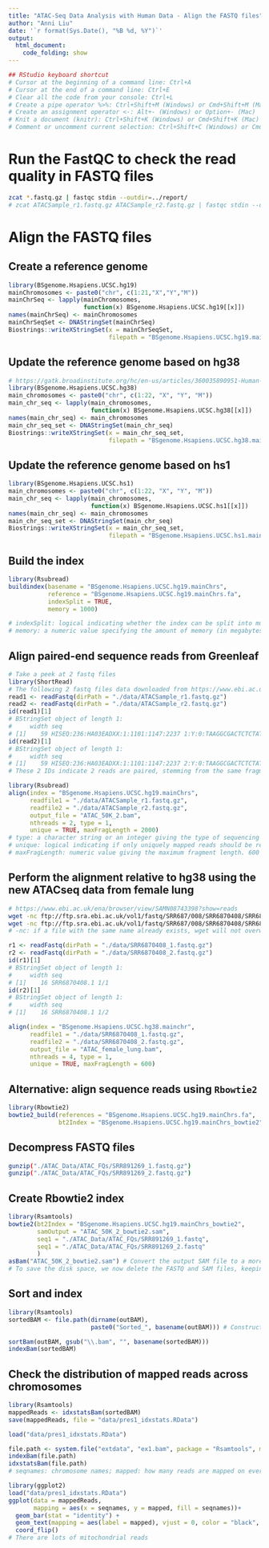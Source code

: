 ```yaml
---
title: "ATAC-Seq Data Analysis with Human Data - Align the FASTQ files"
author: "Anni Liu"
date: '`r format(Sys.Date(), "%B %d, %Y")`'
output: 
  html_document:
    code_folding: show
---
```


```r
## RStudio keyboard shortcut
# Cursor at the beginning of a command line: Ctrl+A
# Cursor at the end of a command line: Ctrl+E
# Clear all the code from your console: Ctrl+L
# Create a pipe operator %>%: Ctrl+Shift+M (Windows) or Cmd+Shift+M (Mac)
# Create an assignment operator <-: Alt+- (Windows) or Option+- (Mac) 
# Knit a document (knitr): Ctrl+Shift+K (Windows) or Cmd+Shift+K (Mac)
# Comment or uncomment current selection: Ctrl+Shift+C (Windows) or Cmd+Shift+C (Mac)
```

# Run the FastQC to check the read quality in FASTQ files
```bash
zcat *.fastq.gz | fastqc stdin --outdir=../report/
# zcat ATACSample_r1.fastq.gz ATACSample_r2.fastq.gz | fastqc stdin --outdir=../report/
```

# Align the FASTQ files
## Create a reference genome
```r
library(BSgenome.Hsapiens.UCSC.hg19)
mainChromosomes <- paste0("chr", c(1:21,"X","Y","M"))
mainChrSeq <- lapply(mainChromosomes,
                     function(x) BSgenome.Hsapiens.UCSC.hg19[[x]])
names(mainChrSeq) <- mainChromosomes
mainChrSeqSet <- DNAStringSet(mainChrSeq)
Biostrings::writeXStringSet(x = mainChrSeqSet, 
                            filepath = "BSgenome.Hsapiens.UCSC.hg19.mainChrs.fa")
```

## Update the reference genome based on hg38
```r
# https://gatk.broadinstitute.org/hc/en-us/articles/360035890951-Human-genome-reference-builds-GRCh38-or-hg38-b37-hg19
library(BSgenome.Hsapiens.UCSC.hg38)
main_chromosomes <- paste0("chr", c(1:22, "X", "Y", "M"))
main_chr_seq <- lapply(main_chromosomes,
                       function(x) BSgenome.Hsapiens.UCSC.hg38[[x]])
names(main_chr_seq) <- main_chromosomes
main_chr_seq_set <- DNAStringSet(main_chr_seq)
Biostrings::writeXStringSet(x = main_chr_seq_set, 
                            filepath = "BSgenome.Hsapiens.UCSC.hg38.mainchr.fa")
```

## Update the reference genome based on hs1
```r
library(BSgenome.Hsapiens.UCSC.hs1)
main_chromosomes <- paste0("chr", c(1:22, "X", "Y", "M"))
main_chr_seq <- lapply(main_chromosomes,
                       function(x) BSgenome.Hsapiens.UCSC.hs1[[x]])
names(main_chr_seq) <- main_chromosomes
main_chr_seq_set <- DNAStringSet(main_chr_seq)
Biostrings::writeXStringSet(x = main_chr_seq_set, 
                            filepath = "BSgenome.Hsapiens.UCSC.hs1.mainchr.fa")
```


## Build the index
```r
library(Rsubread)
buildindex(basename = "BSgenome.Hsapiens.UCSC.hg19.mainChrs",
           reference = "BSgenome.Hsapiens.UCSC.hg19.mainChrs.fa",
           indexSplit = TRUE,
           memory = 1000)

# indexSplit: logical indicating whether the index can be split into multiple blocks. The block size is determined by the value of memory. FALSE by default (ie. a single-block index is generated).
# memory: a numeric value specifying the amount of memory (in megabytes) used for storing the index during read mapping. 8000 MB by default. Note that this option is ignored when indexSplit is FALSE.
```


## Align **paired-end** sequence reads from Greenleaf
```r
# Take a peek at 2 fastq files
library(ShortRead)
# The following 2 fastq files data downloaded from https://www.ebi.ac.uk/ena/browser/view/SRR891269
read1 <- readFastq(dirPath = "./data/ATACSample_r1.fastq.gz")
read2 <- readFastq(dirPath = "./data/ATACSample_r2.fastq.gz")
id(read1)[1]
# BStringSet object of length 1:
#     width seq
# [1]    59 HISEQ:236:HA03EADXX:1:1101:1147:2237 1:Y:0:TAAGGCGACTCTCTAT
id(read2)[1]
# BStringSet object of length 1:
#     width seq
# [1]    59 HISEQ:236:HA03EADXX:1:1101:1147:2237 2:Y:0:TAAGGCGACTCTCTAT
# These 2 IDs indicate 2 reads are paired, stemming from the same fragment

library(Rsubread)
align(index = "BSgenome.Hsapiens.UCSC.hg19.mainChrs",
      readfile1 = "./data/ATACSample_r1.fastq.gz", 
      readfile2 = "./data/ATACSample_r2.fastq.gz",
      output_file = "ATAC_50K_2.bam",
      nthreads = 2, type = 1,
      unique = TRUE, maxFragLength = 2000)
# type: a character string or an integer giving the type of sequencing data. Possible values include rna (or 0; RNA-seq data) and dna (or *1; genomic DNA-seq data such as WGS, WES, *ChIP-seq data etc.). Character strings are case insensitive.
# unique: logical indicating if only uniquely mapped reads should be reported. A uniquely mapped read has one single mapping location that has less mis-matched bases than any other candidate locations. By default, multi-mapping reads will be reported in addition to uniquely mapped reads. Number of alignments reported for each multi-mapping read is determined by the nBestLocations parameter.
# maxFragLength: numeric value giving the maximum fragment length. 600 by default.
```

## Perform the alignment relative to hg38 using the new ATACseq data from female lung
```bash
# https://www.ebi.ac.uk/ena/browser/view/SAMN08743398?show=reads
wget -nc ftp://ftp.sra.ebi.ac.uk/vol1/fastq/SRR687/008/SRR6870408/SRR6870408_2.fastq.gz
wget -nc ftp://ftp.sra.ebi.ac.uk/vol1/fastq/SRR687/008/SRR6870408/SRR6870408_1.fastq.gz
# -nc: if a file with the same name already exists, wget will not overwrite it but will skip the download.
```

```r
r1 <- readFastq(dirPath = "./data/SRR6870408_1.fastq.gz")
r2 <- readFastq(dirPath = "./data/SRR6870408_2.fastq.gz")
id(r1)[1]
# BStringSet object of length 1:
#     width seq
# [1]    16 SRR6870408.1 1/1
id(r2)[1]
# BStringSet object of length 1:
#     width seq
# [1]    16 SRR6870408.1 1/2

align(index = "BSgenome.Hsapiens.UCSC.hg38.mainchr",
      readfile1 = "./data/SRR6870408_1.fastq.gz", 
      readfile2 = "./data/SRR6870408_2.fastq.gz",
      output_file = "ATAC_female_lung.bam",
      nthreads = 4, type = 1,
      unique = TRUE, maxFragLength = 600)
```


## Alternative: align sequence reads using `Rbowtie2`
```r
library(Rbowtie2)
bowtie2_build(references = "BSgenome.Hsapiens.UCSC.hg19.mainChrs.fa",
              bt2Index = "BSgenome.Hsapiens.UCSC.hg19.mainChrs_bowtie2")
```


## Decompress FASTQ files
```bash
gunzip("./ATAC_Data/ATAC_FQs/SRR891269_1.fastq.gz")
gunzip("./ATAC_Data/ATAC_FQs/SRR891269_2.fastq.gz")
```


## Create Rbowtie2 index
```r
library(Rsamtools)
bowtie2(bt2Index = "BSgenome.Hsapiens.UCSC.hg19.mainChrs_bowtie2",
        samOutput = "ATAC_50K_2_bowtie2.sam",
        seq1 = "./ATAC_Data/ATAC_FQs/SRR891269_1.fastq",
        seq1 = "./ATAC_Data/ATAC_FQs/SRR891269_2.fastq"
        )
asBam("ATAC_50K_2_bowtie2.sam") # Convert the output SAM file to a more useable BAM file
# To save the disk space, we now delete the FASTQ and SAM files, keeping the BAM file
```


## Sort and index
```r
library(Rsamtools)
sortedBAM <- file.path(dirname(outBAM),
                       paste0("Sorted_", basename(outBAM))) # Construct the path to a file from components 

sortBam(outBAM, gsub("\\.bam", "", basename(sortedBAM)))
indexBam(sortedBAM)
```


## Check the distribution of mapped reads across chromosomes
```r
library(Rsamtools)
mappedReads <- idxstatsBam(sortedBAM)
save(mappedReads, file = "data/pres1_idxstats.RData")

load("data/pres1_idxstats.RData")
```

```r
file.path <- system.file("extdata", "ex1.bam", package = "Rsamtools", mustWork = T)
indexBam(file.path)
idxstatsBam(file.path)
# seqnames: chromosome names; mapped: how many reads are mapped on every chromosome
```

```r
library(ggplot2)
load("data/pres1_idxstats.RData")
ggplot(data = mappedReads, 
       mapping = aes(x = seqnames, y = mapped, fill = seqnames))+
  geom_bar(stat = "identity") + 
  geom_text(mapping = aes(label = mapped), vjust = 0, color = "black", size = 3.5)+
  coord_flip()
# There are lots of mitochondrial reads
```
